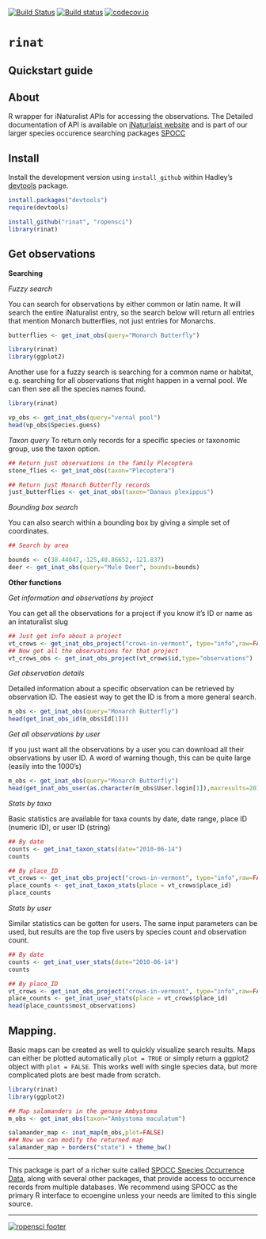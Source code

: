 [![Build Status](https://api.travis-ci.org/ropensci/rinat.png)](https://travis-ci.org/ropensci/rinat)
[![Build status](https://ci.appveyor.com/api/projects/status/gv7s9um107bep4na/branch/master)](https://ci.appveyor.com/project/sckott/rinat/branch/master)
[![codecov.io](https://codecov.io/github/ropensci/rinat/coverage.svg?branch=master)](https://codecov.io/github/ropensci/rinat?branch=master)

# `rinat`


## Quickstart guide


## About
R wrapper for iNaturalist APIs for accessing the observations. The Detailed documentation of API is available on [iNaturlaist website](http://www.inaturalist.org/pages/api+reference) and is part of our larger species occurence searching packages [SPOCC](http://github.com/ropensci/spocc)


## Install

Install the development version using `install_github` within Hadley's [devtools](https://github.com/hadley/devtools) package.

```r
install.packages("devtools")
require(devtools)

install_github("rinat", "ropensci")
library(rinat)

```


## Get observations

__Searching__

_Fuzzy search_

You can search for observations by either common or latin name.  It will search the entire iNaturalist entry, so the search below will return all entries that mention Monarch butterflies, not just entries for Monarchs.

```r
butterflies <- get_inat_obs(query="Monarch Butterfly")
```



```r
library(rinat)
library(ggplot2)

```


Another use for a fuzzy search is searching for a common name or habitat, e.g. searching for all observations that might happen in a vernal pool.  We can then see all the species names found.
```r
library(rinat)

vp_obs <- get_inat_obs(query="vernal pool")
head(vp_obs$Species.guess)
```


_Taxon query_
To return only records for a specific species or taxonomic group, use the taxon option.

```r
## Return just observations in the family Plecoptera
stone_flies <- get_inat_obs(taxon="Plecoptera")

## Return just Monarch Butterfly records
just_butterflies <- get_inat_obs(taxon="Danaus plexippus")
```


_Bounding box search_

You can also search within a bounding box by giving a simple set of coordinates.

```r
## Search by area

bounds <- c(38.44047,-125,40.86652,-121.837)
deer <- get_inat_obs(query="Mule Deer", bounds=bounds)
```

__Other functions__



_Get information and observations by project_

You can get all the observations for a project if you know it's ID or name as an intaturalist slug

```r
## Just get info about a project
vt_crows <- get_inat_obs_project("crows-in-vermont", type="info",raw=FALSE)
## Now get all the observations for that project
vt_crows_obs <- get_inat_obs_project(vt_crows$id,type="observations")
```



_Get observation details_

Detailed information about a specific observation can be retrieved by observation ID.  The easiest way to get the ID is from a more general search.

```r
m_obs <- get_inat_obs(query="Monarch Butterfly")
head(get_inat_obs_id(m_obs$Id[1]))
```

_Get all observations by user_

If you just want all the observations by a user you can download all their observations by user ID.  A word of warning though, this can be quite large (easily into the 1000's)

```r
m_obs <- get_inat_obs(query="Monarch Butterfly")
head(get_inat_obs_user(as.character(m_obs$User.login[1]),maxresults=20))[,1:5]
```

_Stats by taxa_

Basic statistics are available for taxa counts by date, date range, place ID (numeric ID), or user ID (string)

```r
## By date
counts <- get_inat_taxon_stats(date="2010-06-14")
counts

## By place_ID
vt_crows <- get_inat_obs_project("crows-in-vermont", type="info",raw=FALSE)
place_counts <- get_inat_taxon_stats(place = vt_crows$place_id)
place_counts
```

_Stats by user_

Similar statistics can be gotten for users.  The same input parameters can be used, but results are the top five users by species count and observation count.

```r
## By date
counts <- get_inat_user_stats(date="2010-06-14")
counts

## By place_ID
vt_crows <- get_inat_obs_project("crows-in-vermont", type="info",raw=FALSE)
place_counts <- get_inat_user_stats(place = vt_crows$place_id)
head(place_counts$most_observations)
```

## Mapping.

Basic maps can be created as well to quickly visualize search results.  Maps can either be plotted automatically `plot = TRUE` or simply return a ggplot2 object with `plot = FALSE`.  This works well with single species data, but more complicated plots are best made from scratch.

```r
library(rinat)
library(ggplot2)

## Map salamanders in the genuse Ambystoma
m_obs <- get_inat_obs(taxon="Ambystoma maculatum")

salamander_map <- inat_map(m_obs,plot=FALSE)
### Now we can modify the returned map
salamander_map + borders("state") + theme_bw()

```

---
  
This package is part of a richer suite called [SPOCC Species Occurrence Data](https://github.com/ropensci/spocc), along with several other packages, that provide access to occurrence records from multiple databases. We recommend using SPOCC as the primary R interface to ecoengine unless your needs are limited to this single source.    

---

[![ropensci footer](http://ropensci.org/public_images/github_footer.png)](http://ropensci.org)

